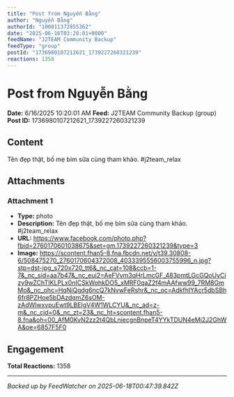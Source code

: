 ```yaml
---
title: "Post from Nguyễn Bằng"
author: "Nguyễn Bằng"
authorId: "100011372855362"
date: "2025-06-16T03:20:01+0000"
feedName: "J2TEAM Community Backup"
feedType: "group"
postId: "1736980107212621_1739227260321239"
reactions: 1358
---
```


# Post from Nguyễn Bằng

**Date:** 6/16/2025 10:20:01 AM
**Feed:** J2TEAM Community Backup (group)
**Post ID:** 1736980107212621_1739227260321239

## Content

Tên đẹp thật, bố mẹ bỉm sữa cùng tham khảo.
#j2team_relax

## Attachments

### Attachment 1
- **Type:** photo
- **Description:** Tên đẹp thật, bố mẹ bỉm sữa cùng tham khảo.
#j2team_relax
- **URL:** https://www.facebook.com/photo.php?fbid=2760170601038675&set=gm.1739227260321239&type=3
- **Image:** https://scontent.fhan5-8.fna.fbcdn.net/v/t39.30808-6/508475270_2760170604372008_4033395556003755996_n.jpg?stp=dst-jpg_s720x720_tt6&_nc_cat=108&ccb=1-7&_nc_sid=aa7b47&_nc_eui2=AeFVvm3qHrLmcGF_483pmtLGcGQoUyCizy9wZChTIKLPLx0nICSkWohkDO5_xMRF0qaZ2f4mAAfww99_7RM8GmMo&_nc_ohc=HqNiQgdg6ncQ7kNvwFeRshr&_nc_oc=AdkfhIYAcr5dbSBh6fr8PZHoe5bDAzdqmZ6sOM-zAdWlwxvpuEwt9LBEIgV4W1WLCYU&_nc_ad=z-m&_nc_cid=0&_nc_zt=23&_nc_ht=scontent.fhan5-8.fna&oh=00_AfM0KvN2zz2t4QbLniecgnBnpeT4YYkTDUN4eMj2J2GhWA&oe=6857F5F0

## Engagement

**Total Reactions:** 1358

---
*Backed up by FeedWatcher on 2025-06-18T00:47:39.842Z*
